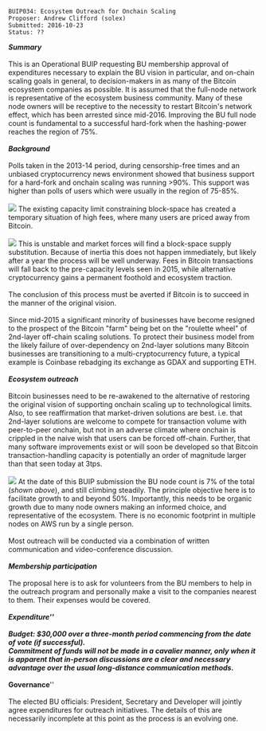 <pre>
BUIP034: Ecosystem Outreach for Onchain Scaling
Proposer: Andrew Clifford (solex)
Submitted: 2016-10-23
Status: ??
</pre>

'''''Summary'''''<br />
<br />
This is an Operational BUIP requesting BU membership approval of expenditures necessary to explain the BU vision in particular, and on-chain scaling goals in general, to decision-makers in as many of the Bitcoin ecosystem companies as possible. It is assumed that the full-node network is representative of the ecosystem business community. Many of these node owners will be receptive to the necessity to restart Bitcoin's network effect, which has been arrested since mid-2016. Improving the BU full node count is fundamental to a successful hard-fork when the hashing-power reaches the region of 75%.<br />
<br />
'''''Background'''''<br />
<br />
Polls taken in the 2013-14 period, during censorship-free times and an unbiased cryptocurrency news environment showed that business support for a hard-fork and onchain scaling was running &gt;90%. This support was higher than polls of users which were usually in the region of 75-85%.<br />
<br />
<img src="media/034_image1.jpeg"/>
The existing capacity limit constraining block-space has created a temporary situation of high fees, where many users are priced away from Bitcoin.<br />
<br />
<img src="media/034_image2.jpeg"/>
This is unstable and market forces will find a block-space supply substitution. Because of inertia this does not happen immediately, but likely after a year the process will be well underway. Fees in Bitcoin transactions will fall back to the pre-capacity levels seen in 2015, while alternative cryptocurrency gains a permanent foothold and ecosystem traction.<br />
<br />
The conclusion of this process must be averted if Bitcoin is to succeed in the manner of the original vision.<br />
<br />
Since mid-2015 a significant minority of businesses have become resigned to the prospect of the Bitcoin &quot;farm&quot; being bet on the &quot;roulette wheel&quot; of 2nd-layer off-chain scaling solutions. To protect their business model from the likely failure of over-dependency on 2nd-layer solutions many Bitcoin businesses are transitioning to a multi-cryptocurrency future, a typical example is Coinbase rebadging its exchange as GDAX and supporting ETH.<br />
<br />
'''''Ecosystem outreach'''''<br />
<br />
Bitcoin businesses need to be re-awakened to the alternative of restoring the original vision of supporting onchain scaling up to technological limits. Also, to see reaffirmation that market-driven solutions are best. i.e. that 2nd-layer solutions are welcome to compete for transaction volume with peer-to-peer onchain, but not in an adverse climate where onchain is crippled in the naive wish that users can be forced off-chain. Further, that many software improvements exist or will soon be developed so that Bitcoin transaction-handling capacity is potentially an order of magnitude larger than that seen today at 3tps.<br />
<br />
<img src="media/034_image3.jpeg"/>
At the date of this BUIP submission the BU node count is 7% of the total (''shown above''), and still climbing steadily. The principle objective here is to facilitate growth to and beyond 50%. Importantly, this needs to be organic growth due to many node owners making an informed choice, and representative of the ecosystem. There is no economic footprint in multiple nodes on AWS run by a single person.<br />
<br />
Most outreach will be conducted via a combination of written communication and video-conference discussion.<br />
<br />
'''''Membership participation'''''<br />
<br />
The proposal here is to ask for volunteers from the BU members to help in the outreach program and personally make a visit to the companies nearest to them. Their expenses would be covered.<br />
<br />
'''''Expenditure'''''<br />
<br />
Budget: $30,000 over a three-month period commencing from the date of vote (if successful).<br />
Commitment of funds will not be made in a cavalier manner, only when it is apparent that in-person discussions are a clear and necessary advantage over the usual long-distance communication methods.<br />
<br />
'''''Governance'''''<br />
<br />
The elected BU officials: President, Secretary and Developer will jointly agree expenditures for outreach initiatives. The details of this are necessarily incomplete at this point as the process is an evolving one.
